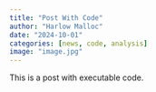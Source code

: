 ```yaml
---
title: "Post With Code"
author: "Harlow Malloc"
date: "2024-10-01"
categories: [news, code, analysis]
image: "image.jpg"
---
```


This is a post with executable code.
